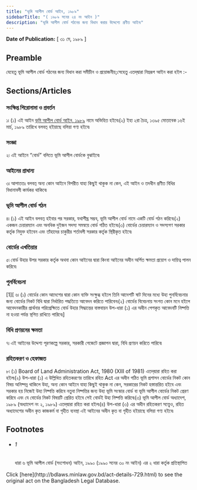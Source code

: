 ```yaml
---
title: "ভূমি আপীল বোর্ড আইন, ১৯৮৯"
sidebarTitle: "( ১৯৮৯ সনের ২৪ নং আইন )"
description: "ভূমি আপীল বোর্ড গঠনের জন্য বিধান করার উদ্দেশ্যে প্রণীত আইন৷"
---
```


**Date of Publication:** [ ৩১ মে, ১৯৮৯ ]

## Preamble

যেহেতু ভূমি আপীল বোর্ড গঠনের জন্য বিধান করা সমীচীন ও প্রয়োজনীয়;সেহেতু এতদ্‌দ্বারা নিম্নরূপ আইন করা হইল :-

## Sections/Articles

### সংক্ষিপ্ত শিরোনামা ও প্রবর্তন

১৷ (১) এই আইন [ভূমি আপীল বোর্ড আইন, ১৯৮৯](/laws/volume-27/act-729 "ভূমি আপীল বোর্ড আইন, ১৯৮৯") নামে অভিহিত হইবে৷(২) ইহা ২রা চৈত্র, ১৩৯৫ মোতাবেক ১৬ই মার্চ, ১৯৮৯ তারিখে বলবত্ হইয়াছে বলিয়া গণ্য হইবে৷

### সংজ্ঞা

২৷ এই আইনে “বোর্ড” বলিতে ভূমি আপীল বোর্ডকে বুঝাইবে৷

### আইনের প্রাধান্য

৩৷ আপাততঃ বলবত্ অন্য কোন আইনে বিপরীত যাহা কিছুই থাকুক না কেন, এই আইন ও তদধীন প্রণীত বিধির বিধানাবলী কার্যকর থাকিবে৷

### ভূমি আপীল বোর্ড গঠন

৪৷ (১) এই আইন বলবত্ হইবার পর সরকার, যথাশীঘ্র সম্ভব, ভূমি আপীল বোর্ড নামে একটি বোর্ড গঠন করিবে৷(২) একজন চেয়ারম্যান এবং অনধিক দুইজন সদস্য সমন্বয়ে বোর্ড গঠিত হইবে৷(৩) বোর্ডের চেয়ারম্যান ও সদস্যগণ সরকার কর্তৃক নিযুক্ত হইবেন এবং তাঁহাদের চাকুরীর শর্তাবলী সরকার কর্তৃক স্থিরীকৃত হইবে৷

### বোর্ডের এখতিয়ার

৫৷ বোর্ড উহার উপর সরকার কর্তৃক অথবা কোন আইনের দ্বারা কিংবা আইনের অধীন অর্পিত ক্ষমতা প্রয়োগ ও দায়িত্ব পালন করিবে৷

### পুনর্বিবেচনা

[1][ ৬৷ (১) বোর্ডের কোন আদেশের দ্বারা কোন ব্যক্তি সংক্ষুব্ধ হইলে তিনি আদেশটি ষাট দিনের মধ্যে উহা পুনর্বিবেচনার জন্য বোর্ডের নিকট বিধি দ্বারা নির্ধারিত পদ্ধতিতে আবেদন করিতে পারিবেন৷(২) বোর্ডের বিবেচনায় সংগত কোন মনে হইলে আবেদনকারীর প্রার্থনার পরিপ্রেক্ষিতে বোর্ড উহার সিদ্ধান্তের বাস্তবায়ন উপ-ধারা (১) এর অধীন পেশকৃত আবেদনটি নিষ্পত্তি না হওয়া পর্যন্ত স্থগিত রাখিতে পারিবে৷]

### বিধি প্রণয়নের ক্ষমতা

৭৷ এই আইনের উদ্দেশ্য পূরণকল্পে সরকার, সরকারী গেজেটে প্রজ্ঞাপন দ্বারা, বিধি প্রণয়ন করিতে পারিবে৷

### রহিতকরণ ও হেফাজত

৮৷ (১) Board of Land Administration Act, 1980 (XIII of 1981) এতদ্‌দ্বারা রহিত করা হইল৷(২) উপ-ধারা (১) এ উল্লিখিত রহিতকরণের তারিখে রহিত Act এর অধীন গঠিত ভূমি প্রশাসন বোর্ডের নিকট কোন বিষয় অনিষ্পন্ন থাকিলে উহা, অন্য কোন আইনে যাহা কিছুই থাকুক না কেন, সরকারের নিকট হস্তান্তরিত হইবে এবং সরকার হয় নিজেই উহা নিষ্পত্তি করিবে নতুবা নিষ্পত্তির জন্য উহা ভূমি সংস্কার বোর্ড বা ভূমি আপীল বোর্ডের নিকট প্রেরণ করিবে এবং যে বোর্ডের নিকট বিষয়টি প্রেরিত হইবে সেই বোর্ডই উহা নিষ্পত্তি করিবে৷(৩) ভূমি আপীল বোর্ড অধ্যাদেশ, ১৯৮৯ (অধ্যাদেশ নং ২, ১৯৮৯) এতদ্‌দ্বারা রহিত করা হইল৷(৪) উপ-ধারা (৩) এর অধীন রহিতকরণ সত্ত্বেও, রহিত অধ্যাদেশের অধীন কৃত কাজকর্ম বা গৃহীত ব্যবস্থা এই আইনের অধীন কৃত বা গৃহীত হইয়াছে বলিয়া গণ্য হইবে৷

## Footnotes

- ###### 1

  ধারা ৬ ভূমি আপীল বোর্ড (সংশোধন) আইন, ১৯৯০ (১৯৯০ সনের ৩০ নং আইন) এর ২ ধারা কর্তৃক প্রতিস্থাপিত

<Note>
  Click [here](http://bdlaws.minlaw.gov.bd/act-details-729.html) to see the original act on the Bangladesh Legal Database.
</Note>
